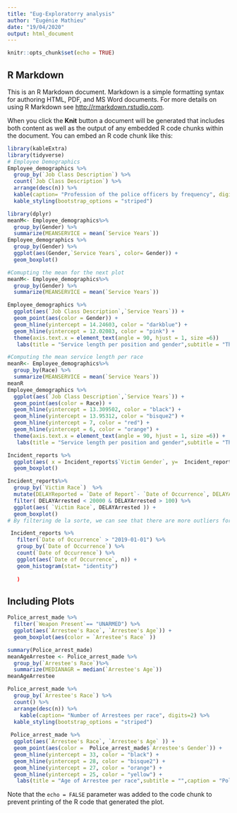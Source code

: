 ```yaml
---
title: "Eug-Exploratorry analysis"
author: "Eugénie Mathieu"
date: "19/04/2020"
output: html_document
---
```


```r
knitr::opts_chunk$set(echo = TRUE)
```

## R Markdown

This is an R Markdown document. Markdown is a simple formatting syntax for authoring HTML, PDF, and MS Word documents. For more details on using R Markdown see <http://rmarkdown.rstudio.com>.

When you click the **Knit** button a document will be generated that includes both content as well as the output of any embedded R code chunks within the document. You can embed an R code chunk like this:

```r
library(kableExtra)
library(tidyverse)
# Employee Demographics
Employee_demographics %>%
  group_by(`Job Class Description`) %>%
  count(`Job Class Description`) %>% 
  arrange(desc(n)) %>%
  kable(caption= "Profession of the police officers by frequency", digits=2) %>%
  kable_styling(bootstrap_options = "striped")

library(dplyr)
meanM<- Employee_demographics%>%
  group_by(Gender) %>%
  summarize(MEANSERVICE = mean(`Service Years`))
Employee_demographics %>%
  group_by(Gender) %>%
  ggplot(aes(Gender,`Service Years`, color= Gender)) +
  geom_boxplot()

#Comupting the mean for the next plot
meanM<- Employee_demographics%>%
  group_by(Gender) %>%
  summarize(MEANSERVICE = mean(`Service Years`))

Employee_demographics %>%
  ggplot(aes(`Job Class Description`,`Service Years`)) + 
  geom_point(aes(color = Gender)) +
  geom_hline(yintercept = 14.24603, color = "darkblue") +
  geom_hline(yintercept = 12.02083, color = "pink") +
  theme(axis.text.x = element_text(angle = 90, hjust = 1, size =6)) 
   labs(title = "Service length per position and gender",subtitle = "The average service is slighty longer for men,n/women have greater variance among year of service",caption = "Employee_demographics.csv", x= "Positions", y="Year of service")

#Computing the mean service length per race
meanR<- Employee_demographics%>%
  group_by(Race) %>%
  summarize(MEANSERVICE = mean(`Service Years`))
meanR
Employee_demographics %>%
  ggplot(aes(`Job Class Description`,`Service Years`)) + 
  geom_point(aes(color = Race)) +
  geom_hline(yintercept = 13.309502, color = "black") +
  geom_hline(yintercept = 13.95312, color = "bisque2") +
  geom_hline(yintercept = 7, color = "red") +
  geom_hline(yintercept = 6, color = "orange") +
  theme(axis.text.x = element_text(angle = 90, hjust = 1, size =6)) +
   labs(title = "Service length per position and gender",subtitle = "The average service is slighty longer for men,n/women have greater variance among year of service",caption = "Employee_demographics.csv", x= "Positions", y="Year of service")

```

```r
Incident_reports %>%
  ggplot(aes( x = Incident_reports$`Victim Gender`, y=  Incident_reports$`Victim Age`)) +
  geom_boxplot()

Incident_reports%>%
  group_by(`Victim Race`)  %>%
  mutate(DELAYReported = `Date of Report`- `Date of Occurrence`, DELAYArrested = `Date Found`- `Date of Occurrence`) %>%
  filter( DELAYArrested < 20000 & DELAYArrested > 100) %>%
  ggplot(aes( `Victim Race`, DELAYArrested )) +
  geom_boxplot()
# By filtering de la sorte, we can see that there are more outliers for white people but and there is a greater variance in delay time for the arrestation whenthe case concern black people.

 Incident_reports %>%
   filter(`Date of Occurrence` > "2019-01-01") %>%
   group_by(`Date of Occurrence`) %>%
   count(`Date of Occurrence`) %>%
   ggplot(aes(`Date of Occurrence`, n)) +
   geom_histogram(stat= "identity")
     
   )
```
## Including Plots


```r

Police_arrest_made %>%
  filter(`Weapon Present`== "UNARMED") %>%
  ggplot(aes(`Arrestee's Race`, `Arrestee's Age`)) +
  geom_boxplot(aes(color = `Arrestee's Race` ))

summary(Police_arrest_made)
meanAgeArrestee <- Police_arrest_made %>%
  group_by(`Arrestee's Race`)%>%
  summarize(MEDIANAGR = median(`Arrestee's Age`))
meanAgeArrestee

Police_arrest_made %>%
  group_by(`Arrestee's Race`) %>%
  count() %>%
  arrange(desc(n)) %>%
    kable(caption= "Number of Arrestees per race", digits=2) %>%
  kable_styling(bootstrap_options = "striped")
  
 Police_arrest_made %>%
  ggplot(aes(`Arrestee's Race`, `Arrestee's Age` )) + 
  geom_point(aes(color =  Police_arrest_made$`Arrestee's Gender`)) +
  geom_hline(yintercept = 33, color = "black") +
  geom_hline(yintercept = 28, color = "bisque2") +
  geom_hline(yintercept = 27, color = "orange") +
  geom_hline(yintercept = 25, color = "yellow") +
   labs(title = "Age of Arrestee per race",subtitle = "",caption = "Police_demographics.csv", x= "Race", y="Age of arrestee")
```

Note that the `echo = FALSE` parameter was added to the code chunk to prevent printing of the R code that generated the plot.
